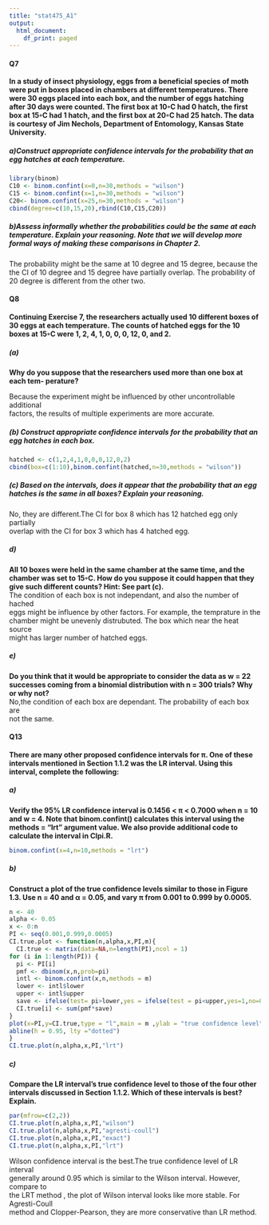 ```yaml
---
title: "stat475_A1"
output:
  html_document:
    df_print: paged
---
```

#### Q7      
**In a study of insect physiology, eggs from a beneficial species of moth were   put in boxes placed in chambers at different temperatures. There were 30 eggs   placed into each box, and the number of eggs hatching after 30 days were counted.   The first box at 10◦C had 0 hatch, the first box at 15◦C had 1 hatch, and the   first box at 20◦C had 25 hatch. The data is courtesy of Jim Nechols, Department    of Entomology, Kansas State University.**        
      
##### a)Construct appropriate confidence intervals for the probability that an egg hatches at each temperature.                          
```r
library(binom)
C10 <- binom.confint(x=0,n=30,methods = "wilson")
C15 <- binom.confint(x=1,n=30,methods = "wilson")
C20<- binom.confint(x=25,n=30,methods = "wilson")
cbind(degree=c(10,15,20),rbind(C10,C15,C20))

```
         
##### b)Assess informally whether the probabilities could be the same at each temperature. Explain your reasoning. Note that we will develop more formal ways of making these comparisons in Chapter 2.    
        
The probability might be the same at 10 degree and 15 degree, because the         
the CI of 10 degree and 15 degree have partially overlap. The probability of    
20 degree is different from the other two.                
                    
#### Q8                  
**Continuing Exercise 7, the researchers actually used 10 different boxes of 30   eggs at each temperature. The counts of hatched eggs for the 10 boxes at 15◦C   were 1, 2, 4, 1, 0, 0, 0, 12, 0, and 2.**  
   
##### (a)   
**Why do you suppose that the researchers used more than one box at each tem-   perature? **              
                     
Because the experiment might be influenced by other uncontrollable additional     
factors, the results of multiple experiments are more accurate.                   


##### (b) Construct appropriate confidence intervals for the probability that an egg hatches in each box.  
```r
hatched <- c(1,2,4,1,0,0,0,12,0,2)
cbind(box=c(1:10),binom.confint(hatched,n=30,methods = "wilson"))
```
             
##### (c) Based on the intervals, does it appear that the probability that an egg hatches is the same in all boxes? Explain your reasoning.                  
                 
No, they are different.The CI for box 8 which has 12 hatched egg only partially          
overlap with the CI for box 3 which has 4 hatched egg.              

##### d)  
**All 10 boxes were held in the same chamber at the same time, and the  chamber was set to 15◦C. How do you suppose it could happen that they give such     different counts? Hint: See part (c). **    
The condition of each box is not independant, and also the number of hached   
eggs might be influence by other factors. For example, the temprature in the   chamber might be unevenly distrubuted. The box which near the heat source   
might has larger number of hatched eggs.           

##### e) 
**Do you think that it would be appropriate to consider the data as w = 22   successes coming from a binomial distribution with n = 300 trials? Why or   why not?**               
No,the condition of each box are dependant. The probability of each box are             
not the same.  

#### Q13                      
**There are many other proposed confidence intervals for π. One of these    intervals mentioned in Section 1.1.2 was the LR interval. Using this   interval, complete the following:** 
  
##### a) 
**Verify the 95% LR confidence interval is 0.1456 < π < 0.7000 when n = 10 and w = 4. Note that binom.confint() calculates this interval using the methods = "lrt" argument value. We also provide additional code to calculate the interval in CIpi.R.**            
```r
binom.confint(x=4,n=10,methods = "lrt")
```
         
##### b)      
**Construct a plot of the true confidence levels similar to those in Figure 1.3. Use n = 40 and α = 0.05, and vary π from 0.001 to 0.999 by 0.0005.**             
```r
n <- 40
alpha <- 0.05
x <- 0:n
PI <- seq(0.001,0.999,0.0005)
CI.true.plot <- function(n,alpha,x,PI,m){
  CI.true <- matrix(data=NA,n=length(PI),ncol = 1)
for (i in 1:length(PI)) {
  pi <- PI[i]
  pmf <- dbinom(x,n,prob=pi)
  intl <- binom.confint(x,n,methods = m)
  lower <- intl$lower
  upper <- intl$upper
  save <- ifelse(test= pi>lower,yes = ifelse(test = pi<upper,yes=1,no=0),no=0)
  CI.true[i] <- sum(pmf*save)
}
plot(x=PI,y=CI.true,type = "l",main = m ,ylab = "true confidence level",xlab = expression(pi))
abline(h = 0.95, lty ="dotted")
}
CI.true.plot(n,alpha,x,PI,"lrt")
```
                            
                                      
##### c) 
**Compare the LR interval’s true confidence level to those of the four other intervals discussed in Section 1.1.2. Which of these intervals is best? Explain.**       
```r
par(mfrow=c(2,2))
CI.true.plot(n,alpha,x,PI,"wilson")
CI.true.plot(n,alpha,x,PI,"agresti-coull")
CI.true.plot(n,alpha,x,PI,"exact")
CI.true.plot(n,alpha,x,PI,"lrt")
```
                   
Wilson confidence interval is the best.The true confidence level of LR interval            
generally around 0.95 which is similar to the Wilson interval. However, compare to    
the LRT method , the plot of Wilson interval looks like more stable. For Agresti-Coull    
method and Clopper-Pearson, they are more conservative than LR method.       
                  